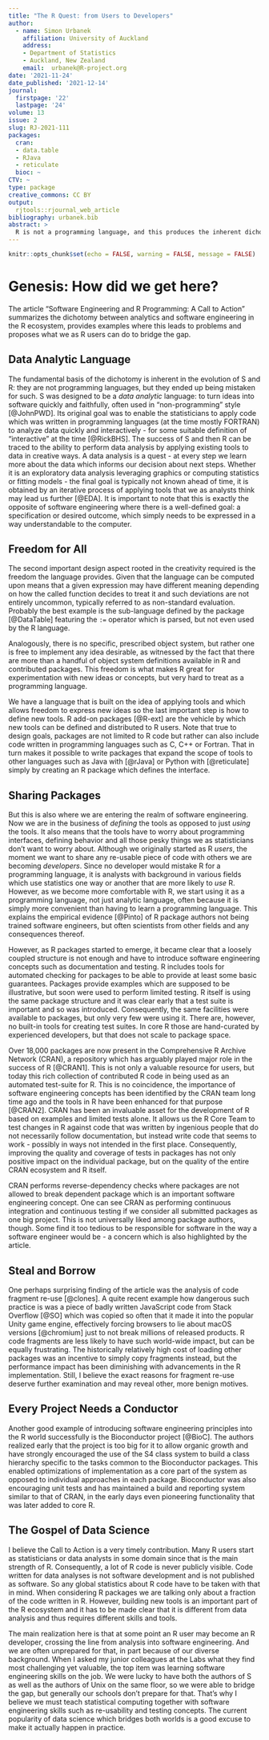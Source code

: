 ```yaml
---
title: "The R Quest: from Users to Developers"
author:
  - name: Simon Urbanek
    affiliation: University of Auckland
    address:
    - Department of Statistics
    - Auckland, New Zealand
    email:  urbanek@R-project.org
date: '2021-11-24'
date_published: '2021-12-14'
journal:
  firstpage: '22'
  lastpage: '24'
volume: 13
issue: 2
slug: RJ-2021-111
packages:
  cran:
  - data.table
  - RJava
  - reticulate
  bioc: ~
CTV: ~
type: package
creative_commons: CC BY
output: 
  rjtools::rjournal_web_article
bibliography: urbanek.bib
abstract: >
  R is not a programming language, and this produces the inherent dichotomy between analytics and software engineering. With the emergence of data science, the opportunity exists to bridge this gap, especially through teaching practices.
---
```


```r
knitr::opts_chunk$set(echo = FALSE, warning = FALSE, message = FALSE)
```

# Genesis: How did we get here?

The article "Software Engineering and R Programming: A Call to Action" summarizes the dichotomy between analytics and software engineering in the R ecosystem, provides examples where this leads to problems and proposes what we as R users can do to bridge the gap.

## Data Analytic Language

The fundamental basis of the dichotomy is inherent in the evolution of S and R: they are not programming languages, but they ended up being mistaken for such. S was designed to be a _data analytic_ language: to turn ideas into software quickly and faithfully, often used in "non-programming" style [@JohnPWD]. Its original goal was to enable the statisticians to apply code which was written in programming languages (at the time mostly FORTRAN) to analyze data quickly and interactively - for some suitable definition of "interactive" at the time [@RickBHS]. The success of S and then R can be traced to the ability to perform data analysis by applying existing tools to data in creative ways. A data analysis is a quest - at every step we learn more about the data which informs our decision about next steps. Whether it is an exploratory data analysis leveraging graphics or computing statistics or fitting models - the final goal is typically not known ahead of time, it is obtained by an iterative process of applying tools that we as analysts think may lead us further [@EDA]. It is important to note that this is exactly the opposite of software engineering where there is a well-defined goal: a specification or desired outcome, which simply needs to be expressed in a way understandable to the computer.

## Freedom for All

The second important design aspect rooted in the creativity required is the freedom the language provides. Given that the language can be computed upon means that a given expression may have different meaning depending on how the called function decides to treat it and such deviations are not entirely uncommon, typically referred to as non-standard evaluation. Probably the best example is the sub-language defined by the \CRANpkg{data.table} package [@DataTable] featuring the `:=` operator which is parsed, but not even used by the R language.

Analogously, there is no specific, prescribed object system, but rather one is free to implement any idea desirable, as witnessed by the fact that there are more than a handful of object system definitions available in R and contributed packages. This freedom is what makes R great for experimentation with new ideas or concepts, but very hard to treat as a programming language.

We have a language that is built on the idea of applying tools and which allows freedom to express new ideas so the last important step is how to define new tools. R add-on packages [@R-ext] are the vehicle by which new tools can be defined and distributed to R users. Note that true to design goals, packages are not limited to R code but rather can also include code written in programming languages such as C, C++ or Fortran. That in turn makes it possible to write packages that expand the scope of tools to other languages such as Java with \CRANpkg{RJava} [@rJava] or Python with \CRANpkg{reticulate} [@reticulate] simply by creating an R package which defines the interface.

## Sharing Packages

But this is also where we are entering the realm of software engineering. Now we are in the business of _defining_ the tools as opposed to just _using_ the tools. It also means that the tools have to worry about programming interfaces, defining behavior and all those pesky things we as statisticians don't want to worry about. Although we originally started as R _users_, the moment we want to share any re-usable piece of code with others we are becoming _developers_. Since no developer would mistake R for a programming language, it is analysts with background in various fields which use statistics one way or another that are more likely to _use_ R. However, as we become more comfortable with R, we start using it as a programming language, not just analytic language, often because it is simply more convenient than having to learn a programming language. This explains the empirical evidence [@Pinto] of R package authors not being trained software engineers, but often scientists from other fields and any consequences thereof.

However, as R packages started to emerge, it became clear that a loosely coupled structure is not enough and have to introduce software engineering concepts such as documentation and testing. R includes tools for automated checking for packages to be able to provide at least some basic guarantees. Packages provide examples which are supposed to be illustrative, but soon were used to perform limited testing. R itself is using the same package structure and it was clear early that a test suite is important and so was introduced. Consequently, the same facilities were available to packages, but only very few were using it. There are, however, no built-in tools for creating test suites. In core R those are hand-curated by experienced developers, but that does not scale to package space.

Over 18,000 packages are now present in the Comprehensive R Archive Network (CRAN), a repository which has arguably played major role in the success of R [@CRAN1]. This is not only a valuable resource for users, but today this rich collection of contributed R code in being used as an automated test-suite for R. This is no coincidence, the importance of software engineering concepts has been identified by the CRAN team long time ago and the tools in R have been enhanced for that purpose [@CRAN2]. CRAN has been an invaluable asset for the development of R based on examples and limited tests alone. It allows us the R Core Team to test changes in R against code that was written by ingenious people that do not necessarily follow documentation, but instead write code that seems to work - possibly in ways not intended in the first place. Consequently, improving the quality and coverage of tests in packages has not only positive impact on the individual package, but on the quality of the entire CRAN ecosystem and R itself.

CRAN performs reverse-dependency checks where packages are not allowed to break dependent package which is an important software engineering concept. One can see CRAN as performing continuous integration and continuous testing if we consider all submitted packages as one big project. This is not universally liked among package authors, though. Some find it too tedious to be responsible for software in the way a software engineer would be - a concern which is also highlighted by the article.


## Steal and Borrow

One perhaps surprising finding of the article was the analysis of code fragment re-use [@clones]. A quite recent example how dangerous such practice is was a piece of badly written JavaScript code from Stack Overflow [@SO] which was copied so often that it made it into the popular Unity game engine, effectively forcing browsers to lie about macOS versions [@chromium] just to not break millions of released products. R code fragments are less likely to have such world-wide impact, but can be equally frustrating. The historically relatively high cost of loading other packages was an incentive to simply copy fragments instead, but the performance impact has been diminishing with advancements in the R implementation. Still, I believe the exact reasons for fragment re-use deserve further examination and may reveal other, more benign motives.

## Every Project Needs a Conductor

Another good example of introducing software engineering principles into the R world successfully is the Bioconductor project [@BioC]. The authors realized early that the project is too big for it to allow organic growth and have strongly encouraged the use of the S4 class system to build a class hierarchy specific to the tasks common to the Bioconductor packages. This enabled optimizations of implementation as a core part of the system as opposed to individual approaches in each package. Bioconductor was also encouraging unit tests and has maintained a build and reporting system similar to that of CRAN, in the early days even pioneering functionality that was later added to core R.

## The Gospel of Data Science

I believe the Call to Action is a very timely contribution. Many R users start as statisticians or data analysts in some domain since that is the main strength of R. Consequently, a lot of R code is never publicly visible. Code written for data analyses is not software development and is not published as software. So any global statistics about R code have to be taken with that in mind. When considering R packages we are talking only about a fraction of the code written in R. However, building new tools is an important part of the R ecosystem and it has to be made clear that it is different from data analysis and thus requires different skills and tools.

The main realization here is that at some point an R user may become an R developer, crossing the line from analysis into software engineering. And we are often unprepared for that, in part because of our diverse background. When I asked my junior colleagues at the Labs what they find most challenging yet valuable, the top item was learning software engineering skills on the job. We were lucky to have both the authors of S as well as the authors of Unix on the same floor, so we were able to bridge the gap, but generally our schools don't prepare for that. That's why I believe we must teach statistical computing together with software engineering skills such as re-usability and testing concepts. The current popularity of data science which bridges both worlds is a good excuse to make it actually happen in practice.
